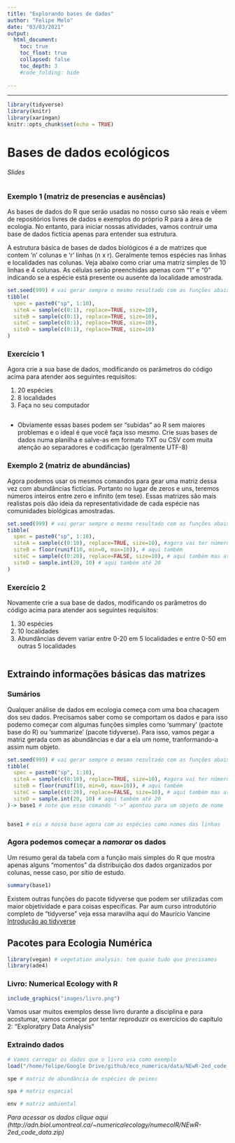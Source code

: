 ```yaml
---
title: "Explorando bases de dados"
author: "Felipe Melo"
date: "03/03/2021"
output: 
  html_document:
    toc: true
    toc_float: true
    collapsed: false
    toc_depth: 3
    #code_folding: hide
      
---
```

---

```r
library(tidyverse)
library(knitr)
library(xaringan)
knitr::opts_chunk$set(echo = TRUE)
```


# Bases de dados ecológicos

*Slides* 
```r


```


### Exemplo 1 (matriz de presencias e ausências)

As bases de dados do R que serão usadas no nosso curso são reais e vêem de repositórios livres de dados e exemplos do próprio R para a área de ecologia. No entanto, para iniciar nossas atividades, vamos contruir uma base de dados fictícia apenas para entender sua estrutura.

A estrutura básica de bases de dados biológicos é a de matrizes que contem 'n' colunas e 'r' linhas (n x r). Geralmente temos espécies nas linhas e localidades nas colunas. Veja abaixo como criar uma matriz simples de 10 linhas e 4 colunas. As células serão preenchidas apenas com "1" e "0" indicando se a espécie está presente ou ausente da localidade amostrada.

```r
set.seed(999) # vai gerar sempre o mesmo resultado com as funções abaixo
tibble(
  spec = paste0("sp", 1:10),
  siteA = sample(c(0:1), replace=TRUE, size=10),
  siteB = sample(c(0:1), replace=TRUE, size=10),
  siteC = sample(c(0:1), replace=TRUE, size=10),
  siteD = sample(c(0:1), replace=TRUE, size=10)
)
```

### Exercício 1

Agora crie a sua base de dados, modificando os parâmetros do código acima para atender aos seguintes requisitos:

1) 20 espécies  
2) 8 localidades
3) Faça no seu computador

```r

```

* Obviamente essas bases podem ser "subidas" ao R sem maiores problemas e o ideal é que você faça isso mesmo. Crie suas bases de dados numa planilha e salve-as em formato TXT ou CSV com muita atenção ao separadores e codificação (geralmente UTF-8)


### Exemplo 2 (matriz de abundâncias)

Agora podemos usar os mesmos comandos para gear uma matriz dessa vez com abundâncias fictícias. Portanto no lugar de zeros e uns, teremos números inteiros entre zero e infinito (em tese). Essas matrizes são mais realistas pois dão ideia da representatividade de cada espécie nas comunidades biológicas amostradas.


```r
set.seed(999) # vai gerar sempre o mesmo resultado com as funções abaixo
tibble(
  spec = paste0("sp", 1:10),
  siteA = sample(c(0:10), replace=TRUE, size=10), #agora vai ter números aleatórios entre 0 e 10
  siteB = floor(runif(10, min=0, max=10)), # aqui também
  siteC = sample(c(0:20), replace=FALSE, size=10), # aqui também mas até 20
  siteD = sample.int(20, 10) # aqui também até 20
)
```

### Exercício 2

Novamente crie a sua base de dados, modificando os parâmetros do código acima para atender aos seguintes requisitos:

1) 30 espécies  
2) 10 localidades  
3) Abundâncias devem variar entre 0-20 em 5 localidades e entre 0-50 em outras 5 localidades

```r

```
## Extraindo informações básicas das matrizes

### Sumários

Qualquer análise de dados em ecologia começa com uma boa chacagem dos seu dados. Precisamos saber como se comportam os dados e para isso podemo começar com algumas funções simples como 'summary' (pactote base do R) ou 'summarize' (pacote tidyverse). Para isso, vamos pegar a matriz gerada com as abundâncias e dar a ela um nome, tranformando-a assim num objeto.

```r
set.seed(999) # vai gerar sempre o mesmo resultado com as funções abaixo
tibble(
  spec = paste0("sp", 1:10),
  siteA = sample(c(0:10), replace=TRUE, size=10), #agora vai ter números aleatórios entre 0 e 10
  siteB = floor(runif(10, min=0, max=10)), # aqui também
  siteC = sample(c(0:20), replace=FALSE, size=10), # aqui também mas até 20
  siteD = sample.int(20, 10) # aqui também até 20
)-> base1 # note que esse comando "->" apontou para um objeto de nome 'base1'


base1 # eis a nossa base agora com as espécies como nomes das linhas
```

### Agora podemos começar a *namorar* os dados

Um resumo geral da tabela com a função mais simples do R que mostra apenas alguns "momentos" da distribuição dos dados organizados por colunas, nesse caso, por sítio de estudo.

```r
summary(base1)

```

Existem outras funções do pacote tidyverse que podem ser utilizadas com maior objetividade e para coisas específicas. Par aum curso introdutório completo de "tidyverse" veja essa maravilha aqui do Maurício Vancine [Introdução ao tidyverse](https://mauriciovancine.github.io/disciplina-analise-geoespacial-r/01_aulas/04_pres_intro_geocomp_r.html) 

## Pacotes para Ecologia Numérica

```r
library(vegan) # vegetation analysis: tem quase tudo que precisamos
library(ade4)
```

### Livro: Numerical Ecology with R

```r

include_graphics("images/livro.png") 

```

Vamos usar muitos exemplos desse livro durante a disciplina e para acostumar, vamos começar por tentar reproduzir os exercícios do capítulo 2: "Exploratpry Data Analysis"

### Extraindo dados

```r

# Vamos carregar os dados que o livro usa como exemplo
load("/home/felipe/Google Drive/github/eco_numerica/data/NEwR-2ed_code_data/NEwR2-Data/Doubs.RData")

spe # matriz de abundância de espécies de peixes

spa # matriz espacial

env # matriz ambiental
```

*Para acessar os dados clique aqui (http://adn.biol.umontreal.ca/~numericalecology/numecolR/NEwR-2ed_code_data.zip)*


